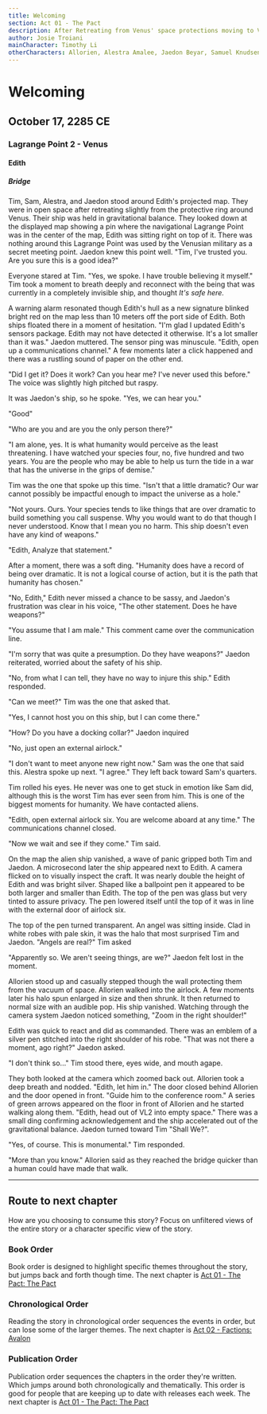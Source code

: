 ```yaml
---
title: Welcoming
section: Act 01 - The Pact
description: After Retreating from Venus' space protections moving to Venus' Second Lagrange Point, Allorien is asked to come aboard Edith.
author: Josie Troiani
mainCharacter: Timothy Li
otherCharacters: Allorien, Alestra Amalee, Jaedon Beyar, Samuel Knudsen
---
```


# Welcoming

## October 17, 2285 CE

### Lagrange Point 2 - Venus

#### Edith

##### Bridge

Tim, Sam, Alestra, and Jaedon stood around Edith's projected map. They were in open space after retreating slightly from the protective ring around Venus. Their ship was held in gravitational balance. They looked down at the displayed map showing a pin where the navigational Lagrange Point was in the center of the map, Edith was sitting right on top of it. There was nothing around this Lagrange Point was used by the Venusian military as a secret meeting point. Jaedon knew this point well. "Tim, I've trusted you. Are you sure this is a good idea?"

Everyone stared at Tim. "Yes, we spoke. I have trouble believing it myself." Tim took a moment to breath deeply and reconnect with the being that was currently in a completely invisible ship, and thought *It's safe here.*

A warning alarm resonated though Edith's hull as a new signature blinked bright red on the map less than 10 meters off the port side of Edith. Both ships floated there in a moment of hesitation. "I'm glad I updated Edith's sensors package. Edith may not have detected it otherwise. It's a lot smaller than it was." Jaedon muttered. The sensor ping was minuscule. "Edith, open up a communications channel." A few moments later a click happened and there was a rustling sound of paper on the other end.

"Did I get it? Does it work? Can you hear me? I've never used this before." The voice was slightly high pitched but raspy.

It was Jaedon's ship, so he spoke. "Yes, we can hear you."

"Good"

"Who are you and are you the only person there?"

"I am alone, yes. It is what humanity would perceive as the least threatening. I have watched your species four, no, five hundred and two years. You are the people who may be able to help us turn the tide in a war that has the universe in the grips of demise."

Tim was the one that spoke up this time. "Isn't that a little dramatic? Our war cannot possibly be impactful enough to impact the universe as a hole."

"Not yours. Ours. Your species tends to like things that are over dramatic to build something you call suspense. Why you would want to do that though I never understood. Know that I mean you no harm. This ship doesn't even have any kind of weapons."

"Edith, Analyze that statement."

After a moment, there was a soft ding. "Humanity does have a record of being over dramatic. It is not a logical course of action, but it is the path that humanity has chosen."

"No, Edith," Edith never missed a chance to be sassy, and Jaedon's frustration was clear in his voice, "The other statement. Does he have weapons?"

"You assume that I am male." This comment came over the communication line.

"I'm sorry that was quite a presumption. Do they have weapons?" Jaedon reiterated, worried about the safety of his ship.

"No, from what I can tell, they have no way to injure this ship." Edith responded.

"Can we meet?" Tim was the one that asked that.

"Yes, I cannot host you on this ship, but I can come there."

"How? Do you have a docking collar?" Jaedon inquired

"No, just open an external airlock."

"I don't want to meet anyone new right now." Sam was the one that said this. Alestra spoke up next. "I agree." They left back toward Sam's quarters.

Tim rolled his eyes. He never was one to get stuck in emotion like Sam did, although this is the worst Tim has ever seen from him. This is one of the biggest moments for humanity. We have contacted aliens.

"Edith, open external airlock six. You are welcome aboard at any time." The communications channel closed.

"Now we wait and see if they come." Tim said.

On the map the alien ship vanished, a wave of panic gripped both Tim and Jaedon. A microsecond later the ship appeared next to Edith. A camera flicked on to visually inspect the craft. It was nearly double the height of Edith and was bright silver. Shaped like a ballpoint pen it appeared to be both larger and smaller than Edith. The top of the pen was glass but very tinted to assure privacy. The pen lowered itself until the top of it was in line with the external door of airlock six.

The top of the pen turned transparent. An angel was sitting inside. Clad in white robes with pale skin, it was the halo that most surprised Tim and Jaedon. "Angels are real?" Tim asked

"Apparently so. We aren't seeing things, are we?" Jaedon felt lost in the moment.

Allorien stood up and casually stepped though the wall protecting them from the vacuum of space. Allorien walked into the airlock. A few moments later his halo spun enlarged in size and then shrunk. It then returned to normal size with an audible pop. His ship vanished. Watching through the camera system Jaedon noticed something, "Zoom in the right shoulder!"

Edith was quick to react and did as commanded. There was an emblem of a silver pen stitched into the right shoulder of his robe. "That was not there a moment, ago right?" Jaedon asked.

"I don't think so..." Tim stood there, eyes wide, and mouth agape.

They both looked at the camera which zoomed back out. Allorien took a deep breath and nodded. "Edith, let him in." The door closed behind Allorien and the door opened in front. "Guide him to the conference room." A series of green arrows appeared on the floor in front of Allorien and he started walking along them. "Edith, head out of VL2 into empty space." There was a small ding confirming acknowledgement and the ship accelerated out of the gravitational balance. Jaedon turned toward Tim "Shall We?".

"Yes, of course. This is monumental." Tim responded.

"More than you know." Allorien said as they reached the bridge quicker than a human could have made that walk.

---

## Route to next chapter

How are you choosing to consume this story?
Focus on unfiltered views of the entire story or a character specific view of the story.

### Book Order

Book order is designed to highlight specific themes throughout the story, but jumps back and forth though time.
<Callout type="info" emoji="️📖">
    The next chapter is [Act 01 - The Pact: The Pact](./pactchapter.mdx)
</Callout>

### Chronological Order

Reading the story in chronological order sequences the events in order, but can lose some of the larger themes.
<Callout type="info" emoji="️🕰️">
    The next chapter is [Act 02 - Factions: Avalon](../factions/avalon.mdx)
</Callout>

### Publication Order

Publication order sequences the chapters in the order they're written. Which jumps around both chronologically and thematically. This order is good for people that are keeping up to date with releases each week.
<Callout type="info" emoji="️✍️">
    The next chapter is [Act 01 - The Pact: The Pact](./pactchapter.mdx)
</Callout>

